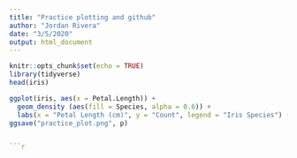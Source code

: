 ```yaml
---
title: "Practice plotting and github"
author: "Jordan Rivera"
date: "3/5/2020"
output: html_document
---
```


```r
knitr::opts_chunk$set(echo = TRUE)
library(tidyverse)
head(iris)
```



```r
ggplot(iris, aes(x = Petal.Length)) +
  geom_density (aes(fill = Species, alpha = 0.6)) + 
  labs(x = "Petal Length (cm)", y = "Count", legend = "Iris Species") -> p
ggsave("practice_plot.png", p)


```r

```

